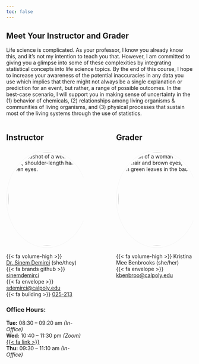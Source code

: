 ```yaml
---
toc: false
---
```


## Meet Your Instructor and Grader

Life science is complicated. As your professor, I know you already know this, and it's not my intention to teach you that. However, I am committed to giving you a glimpse into some of these complexities by integrating statistical concepts into life science topics. By the end of this course, I hope to increase your awareness of the potential inaccuracies in any data you use which implies that there might not always be a single explanation or prediction for an event, but rather, a range of possible outcomes. In the best-case scenario, I will support you in making sense of uncertainty in the (1) behavior of chemicals, (2) relationships among living organisms & communities of living organisms, and (3) physical processes that sustain most of the living systems through the use of statistics.

:::: {.columns}

::: {.column width="45%"}
## Instructor


```{=html}
<img src="img/sinem.jpeg" alt="A headshot of a woman with curly, short, shoulder-length hair with green eyes."
  style="width: 250px; height: 250px; border-radius: 100%; margin-top: 5px; border: 1px solid whitesmoke; padding: 5px;">

```

{{< fa volume-high >}} [Dr. Sinem Demirci](audio/how-to-pronounce-my-name.mp3) (she/they)  
{{< fa brands github >}} <a href = "http://github.com/sinemdemirci" target = blank>sinemdemirci</a>   
{{< fa envelope >}} <a href = "mailto:sdemirci@calpoly.edu" target = blank>sdemirci@calpoly.edu</a>   
{{< fa building >}} <a href = "https://maps.app.goo.gl/7dTPXc1jELP4gs297" target = blank> 025-213</a>
 
### Office Hours:

__Tue:__ 08:30 – 09:20 am _(In-Office)_  
__Wed:__ 10:40 – 11:30 pm _(Zoom)_ <a href = "https://calpoly.zoom.us/j/89392427908" target = blank>{{< fa link >}}</a>  
__Thu:__ 09:30 – 11:10 am _(In-Office)_  

:::

::: {.column width="10%"}

:::

::: {.column width="45%"}

 
## Grader  

```{=html}
<img src="img/kristina.jpg" alt="Portrait of a woman with straight, long hair and brown eyes, framed by lush green leaves in the background."
  style="width: 250px; height: 250px; border-radius: 100%; margin-top: 5px; border: 1px solid whitesmoke; padding: 5px;">

```

{{< fa volume-high >}} Kristina Mee Benbrooks (she/her)  
{{< fa envelope >}} <a href = "mailto:kbenbroo@calpoly.edu">kbenbroo@calpoly.edu</a>   

:::
::::